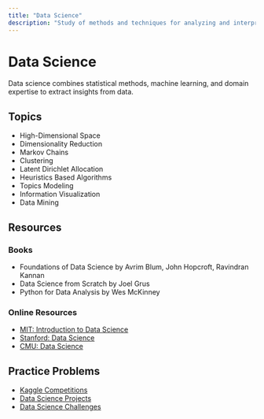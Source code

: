 ```yaml
---
title: "Data Science"
description: "Study of methods and techniques for analyzing and interpreting complex data"
---
```


# Data Science

Data science combines statistical methods, machine learning, and domain expertise to extract insights from data.

## Topics

- High-Dimensional Space
- Dimensionality Reduction
- Markov Chains
- Clustering
- Latent Dirichlet Allocation
- Heuristics Based Algorithms
- Topics Modeling
- Information Visualization
- Data Mining

## Resources

### Books

- Foundations of Data Science by Avrim Blum, John Hopcroft, Ravindran Kannan
- Data Science from Scratch by Joel Grus
- Python for Data Analysis by Wes McKinney

### Online Resources

- [MIT: Introduction to Data Science](https://ocw.mit.edu/courses/electrical-engineering-and-computer-science/6-0002-introduction-to-computational-thinking-and-data-science-fall-2016/)
- [Stanford: Data Science](https://www.coursera.org/learn/data-science)
- [CMU: Data Science](https://www.cmu.edu/dietrich/statistics-datascience/)

## Practice Problems

- [Kaggle Competitions](https://www.kaggle.com/competitions)
- [Data Science Projects](https://www.datacamp.com/projects)
- [Data Science Challenges](https://www.kaggle.com/datasets) 